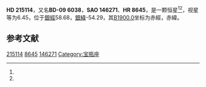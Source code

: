 {{Starbox begin
| name = HD 215114
}}
{{Starbox observe
| epoch = [[J2000.0|J2000.0]]
| constell = {{星座名待查}}<ref name=SIMBAD>{{cite web
 | url=http://simbad.u-strasbg.fr/simbad/sim-id?Ident=HR+8645
 | title=Pulsating variable Star
 | publisher=Centre de Données astronomiques de Strasbourg
 | work=SIMBAD
 | accessdate=2012-07-13
 | archive-date=2016-03-19
 | archive-url=https://web.archive.org/web/20160319022135/http://simbad.u-strasbg.fr/simbad/sim-id?Ident=HR+8645
 | dead-url=no
 }}</ref><ref name=DATA>{{cite web
 | url=http://vizier.u-strasbg.fr/viz-bin/VizieR-5?-out.add=.&-source=5050&-corr=PK=HR&-out.max=9999&HR=8645
 | title=VizieR Detailed Page
 | accessdate=2012-07-13
 | archive-date=2016-03-05
 | archive-url=https://web.archive.org/web/20160305200706/http://vizier.u-strasbg.fr/viz-bin/VizieR-5?-out.add=.&-source=5050&-corr=PK=HR&-out.max=9999&HR=8645
 | dead-url=no
 }}</ref>
| 星官 = 
| ra = {{RA|22|43|3.5}}<ref name=SIMBAD /><ref name=DATA />
| dec = {{DEC|-8|18|42}}<ref name=SIMBAD /><ref name=DATA />
| appmag_v = 6.45<ref name=SIMBAD /><ref name=DATA />
}}
{{Starbox character
| class = A5V<ref name=SIMBAD /><ref name=DATA />
| b-v = 0.17<ref name=SIMBAD /><ref name=DATA />
| u-b = 0.12<ref name=SIMBAD /><ref name=DATA />
| r-i = <ref name=SIMBAD /><ref name=DATA />
| variable = 
}}
{{Starbox astrometry
| radial_v = 0.12
| prop_mo_ra = 5
| parallax = 0.004
| p_error =
}}
{{Starbox catalog
| names =BD-09 6038，[[SAO星表|SAO]] 146271，[[HD星表|HD]] 215114，[[HR星表|HR]] 8645}}
{{Starbox reference |Simbad=HR+8645}}
{{Starbox end}}

'''HD 215114'''，又名'''BD-09 6038'''，'''SAO 146271'''、'''HR 8645'''，是一颗恒星<ref name=SIMBAD /><ref name=DATA />，视星等为6.45，位于[[銀道座標系|銀經]]58.68，[[銀道座標系|銀緯]]-54.29，其[[B1900.0|B1900.0]]坐标为赤經{{RA|22|37|49}}，赤緯{{DEC|-8|-54.29|6}}。

== 参考文献 ==
{{reflist}}

{{star-stub}}

[[Category:HD和HDE天體|215114]]
[[Category:HR天體|8645]]
[[Category:SAO天體|146271]]
[[Category:宝瓶座|Category:宝瓶座]]
